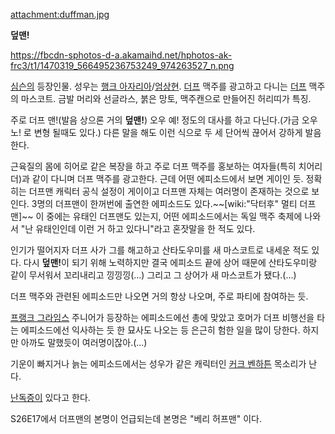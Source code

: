 attachment:duffman.jpg

'''덮맨!'''

https://fbcdn-sphotos-d-a.akamaihd.net/hphotos-ak-frc3/t1/1470319_566495236753249_974263527_n.png

[[심슨]]의 등장인물.
성우는 [[행크 아자리아]]/[[엄상현]].
[[더프]] 맥주를 광고하고 다니는 [[더프]] 맥주의 마스코트. 금발 머리와 선글라스, 붉은 망토, 맥주캔으로 만들어진 허리띠가 특징.

주로 더프 맨!(발음 상으론 거의 '''덮맨!''') 오우 예! 정도의 대사를 하고 다닌다.(가금 오우 노! 로 변형 될때도 있다.) 다른 말을 해도 이런 식으로 두 세 단어씩 끊어서 강하게 발음한다.

근육질의 몸에 히어로 같은 복장을 하고 주로 더프 맥주를 홍보하는 여자들(특히 치어리더)과 같이 다니며 더프 맥주를 광고한다. 근데 어떤 에피소드에서 보면 게이인 듯. 정확히는 더프맨 캐릭터 공식 설정이 게이이고 더프맨 자체는 여러명이 존재하는 것으로 보인다. 3명의 더프맨이 한꺼번에 출연한 에피소드도 있다.~~[wiki:"닥터후" 멀티 더프맨]~~ 이 중에는 유태인 더프맨도 있는지, 어떤 에피소드에서는 독일 맥주 축제에 나와서 "난 유태인인데 이런 거 하고 있다니"라고 혼잣말을 한 적도 있다.

인기가 떨어지자 더프 사가 그를 해고하고 산타도우미를 새 마스코트로 내세운 적도 있다. 다시 '''덮맨!'''이 되기 위해 노력하지만 결국 에피소드 끝에 상어 때문에 산타도우미랑 같이 무서워서 꼬리내리고 낑낑낑(...) 그리고 그 상어가 새 마스코트가 됐다.(...)

더프 맥주와 관련된 에피소드만 나오면 거의 항상 나오며, 주로 파티에 참여하는 듯.

[[프랭크 그라임스]] 주니어가 등장하는 에피소드에선 총에 맞았고 호머가 더프 비행선을 타는 에피소드에선 익사하는 듯 한 묘사도 나오는 등 은근히 험한 일을 많이 당한다. 하지만 아까도 말했듯이 여러명이잖아.(...)

기운이 빠지거나 늙는 에피소드에서는 성우가 같은 캐릭터인 [[커크 벤하튼]] 목소리가 난다.

[[난독증]]이 있다고 한다.

S26E17에서 더프맨의 본명이 언급되는데 본명은 "베리 허프맨" 이다.
